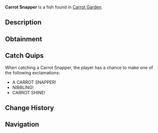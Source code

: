 {{FishInfobox
|image          = Carrot Snapper.png
|rarity         = Mythical
|sea            = Second Sea
|location       = [[Carrot Garden]]
|sublocation    = 
|sources        = Fishing Rod
|radar_location = 
|prog_speed     = -20
|xp             = 12000
|weather        = Foggy
|time           = 
|season         = Spring
|bait           = 
|base_weight    = 12.5
|base_value     = 12000
|weight_range   = 7
|base_chance    = 10
|base_resil     = 12
}}
'''Carrot Snapper''' is a {{Rarity|Mythical}} fish found in [[Carrot Garden]].

== Description ==
{{Description|A calm snapper with covered in dirt and natural green highlights, nibbling gently.|Bestiary Entry}}

== Obtainment ==
{{Description|Found in the vibrant carrot pool!|Bestiary Hint}}
{{Fish Availability|
Lushgrove/Carrot Garden
|top_rods      = 
Frostfire Rod\78023.74\109850.52;
Steady Rod\76572.89\107807.84;
Magma Rod\64244.51\103546.46;
Krampus's Rod\64244.51\104004.65;
Plastic Rod\61135.48\101778.66;
Free Spirit Rod\60004.74\228357.32;
Astralhook Rod\55382.46\199310.24;
Great Rod of Oscar\59933.07\198783.2;
Carrot Rod\48542.85\190735.05;
Fang of the Eclipse\45032.05\187913.61;
Resourceful Rod\36995.07\130036.24;
Trident Rod\41321.2\169555.59;
Verdant Shear Rod\40862.58\171734.66;
Blazebringer Rod\39945.33\164374.91;
Ethereal Prism Rod\27757.78\114645.15;
No-Life Rod\27280.83\116776.99;
Seraphic Rod\27161.09\114150.93;
Rod Of The Exalted One\25777.41\106812.49;
Rod Of The Forgotten Fang\25570.12\107852.22;
Challenger's Rod\25060.8\108482.72;
Rod Of The Depths\24848.75\105964.41;
Volcanic Rod\23911.41\105119.33;
Depthseeker Rod\23817.28\106389.62;
Zeus Rod\23792.24\104595.41;
Avalanche Rod\23542\105330.97
|recommended   = Free Spirit Rod
}}

== Catch Quips ==
When catching a Carrot Snapper, the player has a chance to make one of the following exclamations:
* A CARROT SNAPPER!
* NIBBLING!
* CARROT SHINE!

== Change History ==
{{Change History|{{subst:Current Version}}}}

== Navigation ==
{{Fish Navbox|Carrot Garden}}